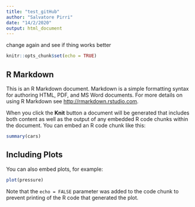 ```yaml
---
title: "test_gitHub"
author: "Salvatore Pirri"
date: "14/2/2020"
output: html_document
---
```

change again and see if thing works better
```r
knitr::opts_chunk$set(echo = TRUE)
```

## R Markdown

This is an R Markdown document. Markdown is a simple formatting syntax for authoring HTML, PDF, and MS Word documents. For more details on using R Markdown see <http://rmarkdown.rstudio.com>.

When you click the **Knit** button a document will be generated that includes both content as well as the output of any embedded R code chunks within the document. You can embed an R code chunk like this:

```r
summary(cars)
```

## Including Plots

You can also embed plots, for example:

```r
plot(pressure)
```

Note that the `echo = FALSE` parameter was added to the code chunk to prevent printing of the R code that generated the plot.

